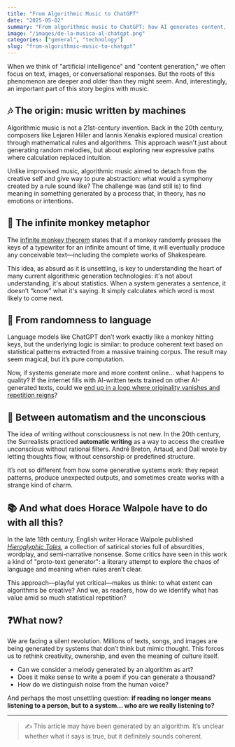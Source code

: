 ```yaml
---
title: "From Algorithmic Music to ChatGPT"
date: "2025-05-02"
summary: "From algorithmic music to ChatGPT: how AI generates content, what the infinite monkey has to do with it, and what questions it raises about creativity."
image: "/images/de-la-musica-al-chatgpt.png" 
categories: ["general", "technology"]
slug: "from-algorithmic-music-to-chatgpt"
---
```


When we think of "artificial intelligence" and "content generation," we often focus on text, images, or conversational responses. But the roots of this phenomenon are deeper and older than they might seem. And, interestingly, an important part of this story begins with music.

## 🎶 The origin: music written by machines

Algorithmic music is not a 21st-century invention. Back in the 20th century, composers like Lejaren Hiller and Iannis Xenakis explored musical creation through mathematical rules and algorithms. This approach wasn't just about generating random melodies, but about exploring new expressive paths where calculation replaced intuition.

Unlike improvised music, algorithmic music aimed to detach from the creative self and give way to pure abstraction: what would a symphony created by a rule sound like? The challenge was (and still is) to find meaning in something generated by a process that, in theory, has no emotions or intentions.

## 🐒 The infinite monkey metaphor

The [infinite monkey theorem](https://en.wikipedia.org/wiki/Infinite_monkey_theorem) states that if a monkey randomly presses the keys of a typewriter for an infinite amount of time, it will eventually produce any conceivable text—including the complete works of Shakespeare.

This idea, as absurd as it is unsettling, is key to understanding the heart of many current algorithmic generation technologies: it's not about understanding, it's about statistics. When a system generates a sentence, it doesn’t “know” what it's saying. It simply calculates which word is most likely to come next.

## 🤖 From randomness to language

Language models like ChatGPT don’t work exactly like a monkey hitting keys, but the underlying logic is similar: to produce coherent text based on statistical patterns extracted from a massive training corpus. The result may seem magical, but it’s pure computation.

Now, if systems generate more and more content online... what happens to quality? If the internet fills with AI-written texts trained on other AI-generated texts, could we [end up in a loop where originality vanishes and repetition reigns](https://aeon.co/essays/who-needs-ai-text-generation-when-theres-erasmus-of-rotterdam?utm_source=rss-feed)?

## 🧠 Between automatism and the unconscious

The idea of writing without consciousness is not new. In the 20th century, the Surrealists practiced **automatic writing** as a way to access the creative unconscious without rational filters. André Breton, Artaud, and Dalí wrote by letting thoughts flow, without censorship or predefined structure.

It’s not so different from how some generative systems work: they repeat patterns, produce unexpected outputs, and sometimes create works with a strange kind of charm.

## 📚 And what does Horace Walpole have to do with all this?

In the late 18th century, English writer Horace Walpole published [*Hieroglyphic Tales*](https://isbndb.com/search/books/Cuentos%2BJerogl%C3%ADficos), a collection of satirical stories full of absurdities, wordplay, and semi-narrative nonsense. Some critics have seen in this work a kind of "proto-text generator": a literary attempt to explore the chaos of language and meaning when rules aren’t clear.

This approach—playful yet critical—makes us think: to what extent can algorithms be creative? And we, as readers, how do we identify what has value amid so much statistical repetition?

## ❓What now?

We are facing a silent revolution. Millions of texts, songs, and images are being generated by systems that don’t think but mimic thought. This forces us to rethink creativity, ownership, and even the meaning of culture itself.

- Can we consider a melody generated by an algorithm as art?
- Does it make sense to write a poem if you can generate a thousand?
- How do we distinguish noise from the human voice?

And perhaps the most unsettling question: **if reading no longer means listening to a person, but to a system... who are we really listening to?**

---

> ✍️ This article may have been generated by an algorithm. It’s unclear whether what it says is true, but it definitely sounds coherent.
